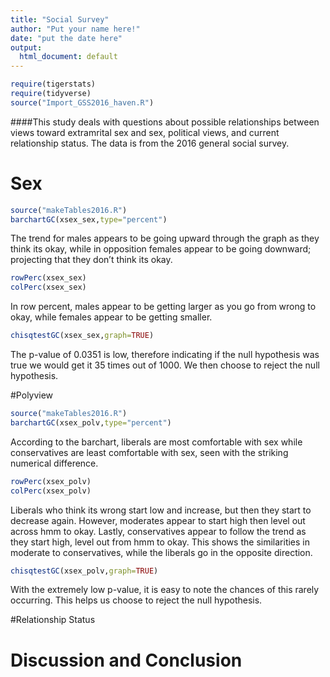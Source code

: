 ---
title: "Social Survey"
author: "Put your name here!"
date: "put the date here"
output:
  html_document: default
---

```{r include=FALSE,echo=FALSE}
require(tigerstats)
require(tidyverse)
source("Import_GSS2016_haven.R")
```
<!-- We recommend you use git branches -- create a separate branch for each major section i.e. Introduction, Methods, Results, Inferential Results, and Discussion and Conclusions - leave the YAML block untouched until the final merge where you put in your own name !-->


<!--In this section you explain what you are trying to show.  Where did the data come from?  What is the research or other question you are trying to answer?!-->   

####This study deals with questions about possible relationships between views toward extramrital sex and sex, political views, and current relationship status. The data is from the 2016 general social survey.




# Sex

<!--Decide on your methods:  use "variable analysis" or other appropriate descriptors.  Make sure to choose at least one graphical method and at least one numerical method.!-->

```{r}
source("makeTables2016.R")
barchartGC(xsex_sex,type="percent")
```

  
  The trend for males appears to be going upward through the graph as they think its okay, while in opposition females appear to be going downward; projecting that they don't think its okay.  
  
```{r}
rowPerc(xsex_sex)
colPerc(xsex_sex)
```
  
In row percent, males appear to be getting larger as you go from wrong to okay, while females appear to be getting smaller.   

```{r}
chisqtestGC(xsex_sex,graph=TRUE)
```
  
  The p-value of 0.0351 is low, therefore indicating if the null hypothesis was true we would get it 35 times out of 1000. We then choose to reject the null hypothesis.  

#Polyview

<!--Divide this section into two sub-sections:  One for your descriptive  results and one for your inferential results.!-->

```{r}
source("makeTables2016.R")
barchartGC(xsex_polv,type="percent")
```
  
According to the barchart, liberals are most comfortable with sex while conservatives are least comfortable with sex, seen with the striking numerical difference.
  
```{r}
rowPerc(xsex_polv)
colPerc(xsex_polv)
```
  
  Liberals who think its wrong start low and increase, but then they start to decrease again. However, moderates appear to start high then level out across hmm to okay. Lastly, conservatives appear to follow the trend as they start high, level out from hmm to okay. This shows the similarities in moderate to conservatives, while the liberals go in the opposite direction.  
  
```{r}
chisqtestGC(xsex_polv,graph=TRUE)
```
    
    
  With the extremely low p-value, it is easy to note the chances of this rarely occurring. This helps us choose to reject the null hypothesis.

#Relationship Status




# Discussion and Conclusion

<!--Discussion and conclusion here.  If you found a relationship be sure to consider whether the relationship occurs because one of the variables causes the other, or whether they perhasps are related for some other reason.  Watch the chapter 6 videos from the GeorgeTown videos collection.!-->
